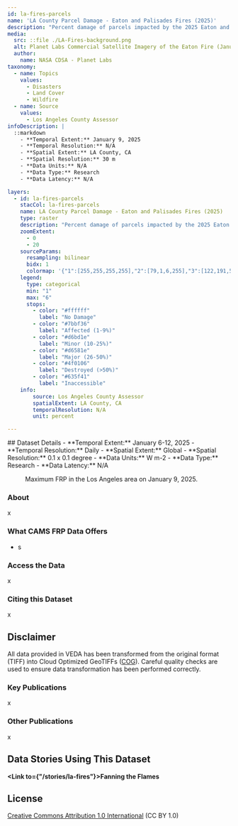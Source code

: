 ```yaml
---
id: la-fires-parcels
name: 'LA County Parcel Damage - Eaton and Palisades Fires (2025)'
description: "Percent damage of parcels impacted by the 2025 Eaton and Palisades Fires, as determined by the LA County Assessor's Office."
media:
  src: ::file ./LA-Fires-background.png
  alt: Planet Labs Commercial Satellite Imagery of the Eaton Fire (January 9, 2025).
  author:
    name: NASA CDSA - Planet Labs
taxonomy:
  - name: Topics
    values:
      - Disasters
      - Land Cover
      - Wildfire
  - name: Source
    values:
      - Los Angeles County Assessor
infoDescription: |
  ::markdown
    - **Temporal Extent:** January 9, 2025
    - **Temporal Resolution:** N/A
    - **Spatial Extent:** LA County, CA
    - **Spatial Resolution:** 30 m
    - **Data Units:** N/A
    - **Data Type:** Research
    - **Data Latency:** N/A

layers:
  - id: la-fires-parcels
    stacCol: la-fires-parcels
    name: LA County Parcel Damage - Eaton and Palisades Fires (2025)
    type: raster
    description: "Percent damage of parcels impacted by the 2025 Eaton and Palisades Fires, as determined by the LA County Assessor's Office."
    zoomExtent:
      - 0
      - 20
    sourceParams:
      resampling: bilinear
      bidx: 1
      colormap: '{"1":[255,255,255,255],"2":[79,1,6,255],"3":[122,191,54,255],"4":[214,88,30,255],"5":[214,190,30,255],"6":[99,95,65,255]}'
    legend:
      type: categorical
      min: "1"
      max: "6"
      stops:
        - color: "#ffffff"
          label: "No Damage"
        - color: "#7bbf36"
          label: "Affected (1-9%)"
        - color: "#d6bd1e"
          label: "Minor (10-25%)" 
        - color: "#d6581e"
          label: "Major (26-50%)" 
        - color: "#4f0106"
          label: "Destroyed (>50%)"
        - color: "#635f41"
          label: "Inaccessible" 
    info:
        source: Los Angeles County Assessor
        spatialExtent: LA County, CA
        temporalResolution: N/A
        unit: percent

---
```


<Block>
  <Prose>
  ## Dataset Details
    - **Temporal Extent:** January 6-12, 2025
    - **Temporal Resolution:** Daily
    - **Spatial Extent:** Global
    - **Spatial Resolution:** 0.1 x 0.1 degree
    - **Data Units:** W m-2
    - **Data Type:** Research
    - **Data Latency:** N/A
  </Prose>
<Figure>
  <Map
    datasetId='la-fires-frp'
    layerId='la-fires-frp'
    dateTime='2025-01-09'
    zoom={8}
    center={[-118.3041, 33.9966]}
  />
  <Caption
    attrAuthor='NASA'
    attrUrl='https://nasa.gov/'
  >
    Maximum FRP in the Los Angeles area on January 9, 2025.
  </Caption>
</Figure>
</Block>

<Block>
  <Prose>

  ### About

  x
  
  </Prose>
</Block>

<Block>
  
  <Prose>

  ### What CAMS FRP Data Offers

  * s
  </Prose>
</Block>

<Block>
  <Prose>
  
  ### Access the Data

  x

  </Prose>
</Block>

<Block>
  <Prose>
    
  ### Citing this Dataset

  x

  </Prose>
</Block>

<Block>
  <Prose>
  
  ## Disclaimer

  All data provided in VEDA has been transformed from the original format (TIFF) into Cloud Optimized GeoTIFFs ([COG](https://www.cogeo.org)). Careful quality checks are used to ensure data transformation has been performed correctly.  
  
  </Prose>
</Block>

<Block>
  <Prose>

  ### Key Publications
  
  x
  
  </Prose>
</Block>

<Block>
  <Prose>

  ### Other Publications
  
  x

  </Prose>
</Block>

<Block>
  <Prose>
  
  ## Data Stories Using This Dataset
  
  **<Link to={"/stories/la-fires"}>Fanning the Flames</Link>**

  </Prose>
</Block>

<Block>
  <Prose>
  
  ## License
  
  [Creative Commons Attribution 1.0 International](https://creativecommons.org/publicdomain/zero/1.0/legalcode) (CC BY 1.0)

  </Prose>
</Block>

